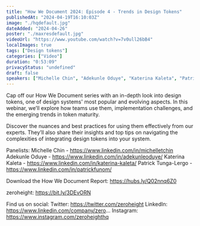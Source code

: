 ```yaml
---
title: "How We Document 2024: Episode 4 - Trends in Design Tokens"
publishedAt: "2024-04-19T16:10:03Z"
image: "./hqdefault.jpg"
dateAdded: "2024-04-26"
poster: "./maxresdefault.jpg"
videoUrl: "https://www.youtube.com/watch?v=7v0ull26bB4"
localImages: true
tags: ["Design tokens"]
categories: ["Video"]
duration: "0:53:09"
privacyStatus: "undefined"
draft: false
speakers: ["Michelle Chin", "Adekunle Oduye", "Katerina Kaleta", "Patrick Tunga-Lergo"]
---
```

Cap off our How We Document series with an in-depth look into design tokens, one of design systems' most popular and evolving aspects. In this webinar, we’ll explore how teams use them, implementation challenges, and the emerging trends in token maturity.

Discover the nuances and best practices for using them effectively from our experts. They’ll also share their insights and top tips on navigating the complexities of integrating design tokens into your system.

Panelists: 
Michelle Chin - https://www.linkedin.com/in/michelletchin
Adekunle Oduye - https://www.linkedin.com/in/adekunleoduye/
Katerina Kaleta - https://www.linkedin.com/in/katerina-kaleta/
Patrick Tunga-Lergo - https://www.linkedin.com/in/patrickfunom/

Download the How We Document Report: https://hubs.ly/Q02nnq6Z0

zeroheight: https://bit.ly/3DEvORN

Find us on social:
Twitter: https://twitter.com/zeroheight
LinkedIn: https://www.linkedin.com/company/zero...
Instagram: https://www.instagram.com/zeroheighthq
